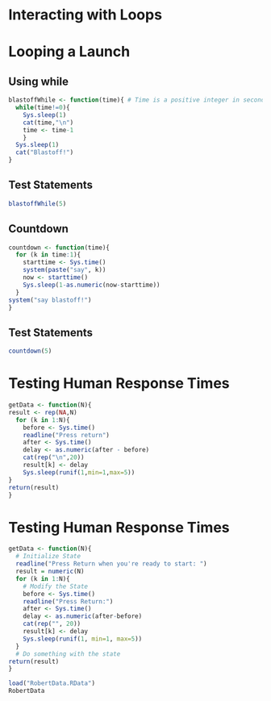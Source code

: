 Interacting with Loops
========================================================

# Looping a Launch
 
## Using while
```r
blastoffWhile <- function(time){ # Time is a positive integer in seconds
  while(time!=0){
    Sys.sleep(1)
    cat(time,"\n")
    time <- time-1
    }
  Sys.sleep(1)
  cat("Blastoff!")
}
```

## Test Statements
```r
blastoffWhile(5)
```

## Countdown
```r
countdown <- function(time){
  for (k in time:1){
    starttime <- Sys.time()
    system(paste("say", k))
    now <- starttime()
    Sys.sleep(1-as.numeric(now-starttime))
  }
system("say blastoff!")
}  
```

## Test Statements
```r
countdown(5)
```

# Testing Human Response Times
```r
getData <- function(N){
result <- rep(NA,N)
  for (k in 1:N){
    before <- Sys.time()
    readline("Press return")
    after <- Sys.time() 
    delay <- as.numeric(after - before)
    cat(rep("\n",20))
    result[k] <- delay
    Sys.sleep(runif(1,min=1,max=5))
}
return(result)
}
```

# Testing Human Response Times
```r
getData <- function(N){
  # Initialize State
  readline("Press Return when you're ready to start: ")
  result = numeric(N)
  for (k in 1:N){
    # Modify the State
    before <- Sys.time()
    readline("Press Return:")
    after <- Sys.time()
    delay <- as.numeric(after-before)
    cat(rep("", 20))
    result[k] <- delay
    Sys.sleep(runif(1, min=1, max=5))
  }
  # Do something with the state
return(result)
} 
```

```r
load("RobertData.RData")
RobertData
```
